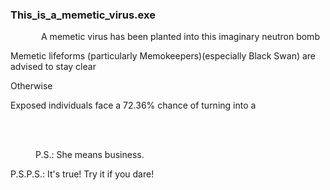 ===This_is_a_memetic_virus.exe===
:
:{{Size|50|<div align="center">!!!WARNING!!!</div>}}
:<div align="center">A memetic virus has been planted into this imaginary neutron bomb
:
Memetic lifeforms (particularly Memokeepers)(especially Black Swan) are advised to stay clear
:
Otherwise
:
Exposed individuals face a 72.36% chance of turning into a
:<br />{{Size|+4|banana}} {{Size|-2|banana}} {{Size|+8|banana}} {{Size|+4|banana}} {{Size|-2|banana}}
:
{{Size|+8|banana}} {{Size|-2|banana}} {{Size|+4|banana}} {{Size|+16|banana}} {{Size|+8|banana}}
:
{{Size|+16|banana}} {{Size|+4|banana}} {{Size|-2|banana}} {{Size|+4|banana}} {{Size|+8|banana}}
:
{{Size|-2|banana}} {{Size|+8|banana}} {{Size|+4|banana}} {{Size|-2|banana}} {{Size|+16|banana}}
:
{{Size|+16|banana}} {{Size|+4|banana}} {{Size|-2|banana}} {{Size|+8|banana}} {{Size|+4|banana}}
:
{{Size|+8|banana}} {{Size|+4|banana}} {{Size|+16|banana}} {{Size|+8|banana}} {{Size|-2|banana}}
:
{{Size|+4|banana}} {{Size|+16|banana}} {{Size|-2|banana}} {{Size|+4|banana}} {{Size|+8|banana}}
:
{{Size|-2|banana}} {{Size|+4|banana}} {{Size|+16|banana}} {{Size|+4|banana}} {{Size|-2|banana}}
:
{{Size|+16|banana}} {{Size|-2|banana}} {{Size|+4|banana}} {{Size|-2|banana}} {{Size|+8|banana}}
:
{{Size|-2|banana}} {{Size|+8|banana}} {{Size|-2|banana}} {{Size|+8|banana}} {{Size|+4|banana}}
:
{{Size|+8|banana}} {{Size|+4|banana}} {{Size|-2|banana}} {{Size|+16|banana}} {{Size|+8|banana}}
:
{{Size|+4|banana}} {{Size|-2|banana}} {{Size|+8|banana}} {{Size|+4|banana}} {{Size|+16|banana}}</div>
:<br />P.S.: She means business.
:
P.S.P.S.: It's true! Try it if you dare!
